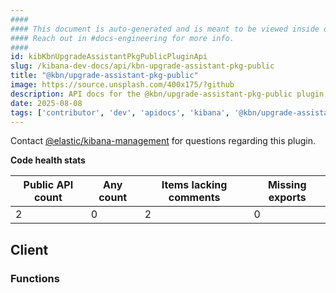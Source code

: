 ```yaml
---
####
#### This document is auto-generated and is meant to be viewed inside our experimental, new docs system.
#### Reach out in #docs-engineering for more info.
####
id: kibKbnUpgradeAssistantPkgPublicPluginApi
slug: /kibana-dev-docs/api/kbn-upgrade-assistant-pkg-public
title: "@kbn/upgrade-assistant-pkg-public"
image: https://source.unsplash.com/400x175/?github
description: API docs for the @kbn/upgrade-assistant-pkg-public plugin
date: 2025-08-08
tags: ['contributor', 'dev', 'apidocs', 'kibana', '@kbn/upgrade-assistant-pkg-public']
---
```




Contact [@elastic/kibana-management](https://github.com/orgs/elastic/teams/kibana-management) for questions regarding this plugin.

**Code health stats**

| Public API count  | Any count | Items lacking comments | Missing exports |
|-------------------|-----------|------------------------|-----------------|
| 2 | 0 | 2 | 0 |

## Client

### Functions
<DocDefinitionList data={kbnUpgradeAssistantPkgPublicObj.client.functions}/>


